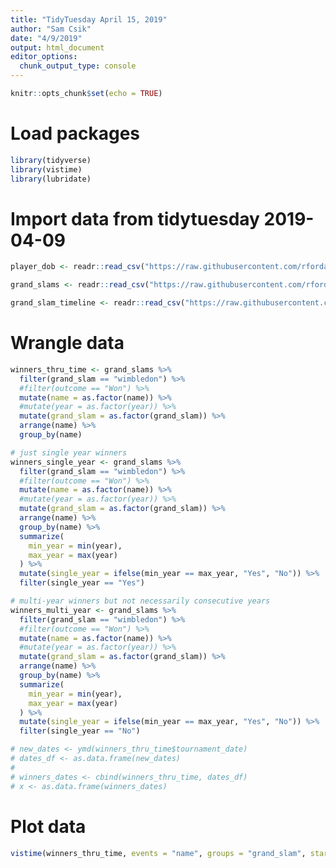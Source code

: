 ```yaml
---
title: "TidyTuesday April 15, 2019"
author: "Sam Csik"
date: "4/9/2019"
output: html_document
editor_options: 
  chunk_output_type: console
---
```


```r
knitr::opts_chunk$set(echo = TRUE)
```

# Load packages
```r
library(tidyverse)
library(vistime)
library(lubridate)
```


# Import data from tidytuesday 2019-04-09
```r
player_dob <- readr::read_csv("https://raw.githubusercontent.com/rfordatascience/tidytuesday/master/data/2019/2019-04-09/player_dob.csv")

grand_slams <- readr::read_csv("https://raw.githubusercontent.com/rfordatascience/tidytuesday/master/data/2019/2019-04-09/grand_slams.csv")

grand_slam_timeline <- readr::read_csv("https://raw.githubusercontent.com/rfordatascience/tidytuesday/master/data/2019/2019-04-09/grand_slam_timeline.csv")

```

# Wrangle data
```r
winners_thru_time <- grand_slams %>%
  filter(grand_slam == "wimbledon") %>%
  #filter(outcome == "Won") %>%
  mutate(name = as.factor(name)) %>%
  #mutate(year = as.factor(year)) %>%
  mutate(grand_slam = as.factor(grand_slam)) %>%
  arrange(name) %>%
  group_by(name)

# just single year winners
winners_single_year <- grand_slams %>% 
  filter(grand_slam == "wimbledon") %>% 
  #filter(outcome == "Won") %>% 
  mutate(name = as.factor(name)) %>% 
  #mutate(year = as.factor(year)) %>% 
  mutate(grand_slam = as.factor(grand_slam)) %>% 
  arrange(name) %>% 
  group_by(name) %>% 
  summarize(
    min_year = min(year),
    max_year = max(year)
  ) %>% 
  mutate(single_year = ifelse(min_year == max_year, "Yes", "No")) %>% 
  filter(single_year == "Yes")

# multi-year winners but not necessarily consecutive years
winners_multi_year <- grand_slams %>% 
  filter(grand_slam == "wimbledon") %>% 
  #filter(outcome == "Won") %>% 
  mutate(name = as.factor(name)) %>% 
  #mutate(year = as.factor(year)) %>% 
  mutate(grand_slam = as.factor(grand_slam)) %>% 
  arrange(name) %>% 
  group_by(name) %>% 
  summarize(
    min_year = min(year),
    max_year = max(year)
  ) %>% 
  mutate(single_year = ifelse(min_year == max_year, "Yes", "No")) %>% 
  filter(single_year == "No")

# new_dates <- ymd(winners_thru_time$tournament_date)
# dates_df <- as.data.frame(new_dates)
# 
# winners_dates <- cbind(winners_thru_time, dates_df)
# x <- as.data.frame(winners_dates)
```

# Plot data
```r
vistime(winners_thru_time, events = "name", groups = "grand_slam", start = "tournament_date", end = "tournament_date")
```

